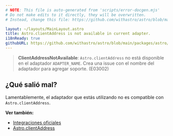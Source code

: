 ```yaml
---
# NOTE: This file is auto-generated from 'scripts/error-docgen.mjs'
# Do not make edits to it directly, they will be overwritten.
# Instead, change this file: https://github.com/withastro/astro/blob/main/packages/astro/src/core/errors/errors-data.ts

layout: ~/layouts/MainLayout.astro
title: Astro.clientAddress is not available in current adapter.
i18nReady: true
githubURL: https://github.com/withastro/astro/blob/main/packages/astro/src/core/errors/errors-data.ts
---
```


> **ClientAddressNotAvailable**: `Astro.clientAddress` no está disponible en el adaptador `ADAPTER_NAME`. Crea una issue con el nombre del adaptador para agregar soporte. (E03002)

## ¿Qué salió mal?

Lamentablemente, el adaptador que estás utilizando no es compatible con `Astro.clientAddress`.

**Ver también:**
-  [Integraciones oficiales](/es/guides/integrations-guide/#integraciones-oficiales)
-  [Astro.clientAddress](/es/reference/api-reference/#astroclientaddress)

